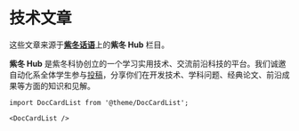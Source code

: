 # 技术文章

这些文章来源于[**紫冬话语**](https://mp.weixin.qq.com/mp/profile_ext?action=home&__biz=MzkxMzUyMzU4OQ==)上的**紫冬 Hub** 栏目。

**紫冬 Hub** 是紫冬科协创立的一个学习实用技术、交流前沿科技的平台。我们诚邀自动化系全体学生参与[投稿](https://thuasta.org/blog/welcome)，分享你们在开发技术、学科问题、经典论文、前沿成果等方面的知识和见解。

```mdx-code-block
import DocCardList from '@theme/DocCardList';

<DocCardList />
```
